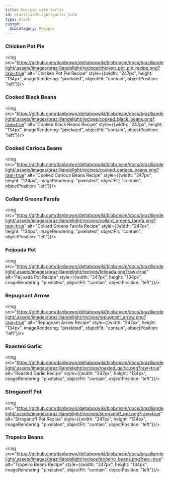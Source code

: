 ```yaml
---
title: Recipes with Garlic
id: braziliandelight:garlic_bulb
type: block
custom:
  Subcategory: Recipes
---
```


### Chicken Pot Pie
<img src="https://github.com/danbrown/deltaboxwiki/blob/main/docs/braziliandelight/.assets/images/brazilliandelight/recipes/chicken_pot_pie_recipe.png?raw=true" alt="Chicken Pot Pie Recipe" style={{width: "247px", height: "134px", imageRendering: "pixelated", objectFit: "contain", objectPosition: "left"}}/>

### Cooked Black Beans
<img src="https://github.com/danbrown/deltaboxwiki/blob/main/docs/braziliandelight/.assets/images/brazilliandelight/recipes/cooked_black_beans.png?raw=true" alt="Cooked Black Beans Recipe" style={{width: "247px", height: "134px", imageRendering: "pixelated", objectFit: "contain", objectPosition: "left"}}/>

### Cooked Carioca Beans
<img src="https://github.com/danbrown/deltaboxwiki/blob/main/docs/braziliandelight/.assets/images/brazilliandelight/recipes/cooked_carioca_beans.png?raw=true" alt="Cooked Carioca Beans Recipe" style={{width: "247px", height: "134px", imageRendering: "pixelated", objectFit: "contain", objectPosition: "left"}}/>

### Collard Greens Farofa
<img src="https://github.com/danbrown/deltaboxwiki/blob/main/docs/braziliandelight/.assets/images/brazilliandelight/recipes/collard_greens_farofa.png?raw=true" alt="Collard Greens Farofa Recipe" style={{width: "247px", height: "134px", imageRendering: "pixelated", objectFit: "contain", objectPosition: "left"}}/>

### Feijoada Pot
<img src="https://github.com/danbrown/deltaboxwiki/blob/main/docs/braziliandelight/.assets/images/brazilliandelight/recipes/feijoada.png?raw=true" alt="Feijoada Pot Recipe" style={{width: "247px", height: "134px", imageRendering: "pixelated", objectFit: "contain", objectPosition: "left"}}/>

### Repugnant Arrow
<img src="https://github.com/danbrown/deltaboxwiki/blob/main/docs/braziliandelight/.assets/images/brazilliandelight/recipes/repugnant_arrow.png?raw=true" alt="Repugnant Arrow Recipe" style={{width: "247px", height: "134px", imageRendering: "pixelated", objectFit: "contain", objectPosition: "left"}}/>

### Roasted Garlic
<img src="https://github.com/danbrown/deltaboxwiki/blob/main/docs/braziliandelight/.assets/images/brazilliandelight/recipes/roasted_garlic.png?raw=true" alt="Roasted Garlic Recipe" style={{width: "247px", height: "134px", imageRendering: "pixelated", objectFit: "contain", objectPosition: "left"}}/>

### Stroganoff Pot
<img src="https://github.com/danbrown/deltaboxwiki/blob/main/docs/braziliandelight/.assets/images/brazilliandelight/recipes/stroganoff_pot.png?raw=true" alt="Stroganoff Pot Recipe" style={{width: "247px", height: "134px", imageRendering: "pixelated", objectFit: "contain", objectPosition: "left"}}/>

### Tropeiro Beans
<img src="https://github.com/danbrown/deltaboxwiki/blob/main/docs/braziliandelight/.assets/images/brazilliandelight/recipes/tropeiro_beans.png?raw=true" alt="Tropeiro Beans Recipe" style={{width: "247px", height: "134px", imageRendering: "pixelated", objectFit: "contain", objectPosition: "left"}}/>